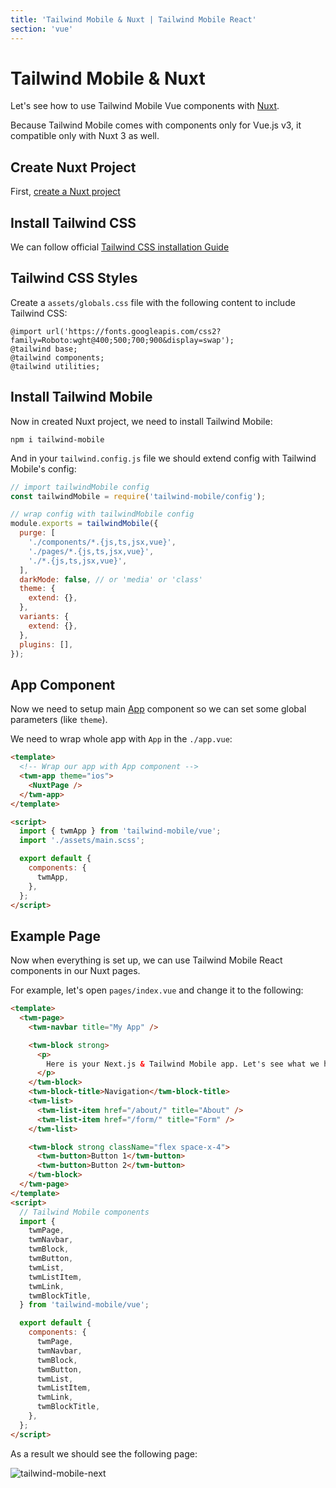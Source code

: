 ```yaml
---
title: 'Tailwind Mobile & Nuxt | Tailwind Mobile React'
section: 'vue'
---
```


# Tailwind Mobile & Nuxt

Let's see how to use Tailwind Mobile Vue components with [Nuxt](https://v3.nuxtjs.org).

<div className="important-note">
  Because Tailwind Mobile comes with components only for Vue.js v3, it
  compatible only with Nuxt 3 as well.
</div>

## Create Nuxt Project

First, [create a Nuxt project](https://v3.nuxtjs.org/getting-started/installation)

## Install Tailwind CSS

We can follow official [Tailwind CSS installation Guide](https://tailwindcss.com/docs/installation#installing-tailwind-css-as-a-post-css-plugin)

## Tailwind CSS Styles

Create a `assets/globals.css` file with the following content to include Tailwind CSS:

```
@import url('https://fonts.googleapis.com/css2?family=Roboto:wght@400;500;700;900&display=swap');
@tailwind base;
@tailwind components;
@tailwind utilities;
```

## Install Tailwind Mobile

Now in created Nuxt project, we need to install Tailwind Mobile:

```
npm i tailwind-mobile
```

And in your `tailwind.config.js` file we should extend config with Tailwind Mobile's config:

```js
// import tailwindMobile config
const tailwindMobile = require('tailwind-mobile/config');

// wrap config with tailwindMobile config
module.exports = tailwindMobile({
  purge: [
    './components/*.{js,ts,jsx,vue}',
    './pages/*.{js,ts,jsx,vue}',
    './*.{js,ts,jsx,vue}',
  ],
  darkMode: false, // or 'media' or 'class'
  theme: {
    extend: {},
  },
  variants: {
    extend: {},
  },
  plugins: [],
});
```

## App Component

Now we need to setup main [App](/vue/app) component so we can set some global parameters (like `theme`).

We need to wrap whole app with `App` in the `./app.vue`:

```html
<template>
  <!-- Wrap our app with App component -->
  <twm-app theme="ios">
    <NuxtPage />
  </twm-app>
</template>

<script>
  import { twmApp } from 'tailwind-mobile/vue';
  import './assets/main.scss';

  export default {
    components: {
      twmApp,
    },
  };
</script>
```

## Example Page

Now when everything is set up, we can use Tailwind Mobile React components in our Nuxt pages.

For example, let's open `pages/index.vue` and change it to the following:

```html
<template>
  <twm-page>
    <twm-navbar title="My App" />

    <twm-block strong>
      <p>
        Here is your Next.js & Tailwind Mobile app. Let's see what we have here.
      </p>
    </twm-block>
    <twm-block-title>Navigation</twm-block-title>
    <twm-list>
      <twm-list-item href="/about/" title="About" />
      <twm-list-item href="/form/" title="Form" />
    </twm-list>

    <twm-block strong className="flex space-x-4">
      <twm-button>Button 1</twm-button>
      <twm-button>Button 2</twm-button>
    </twm-block>
  </twm-page>
</template>
<script>
  // Tailwind Mobile components
  import {
    twmPage,
    twmNavbar,
    twmBlock,
    twmButton,
    twmList,
    twmListItem,
    twmLink,
    twmBlockTitle,
  } from 'tailwind-mobile/vue';

  export default {
    components: {
      twmPage,
      twmNavbar,
      twmBlock,
      twmButton,
      twmList,
      twmListItem,
      twmLink,
      twmBlockTitle,
    },
  };
</script>
```

As a result we should see the following page:

<img
  className="max-w-[375px] w-full border border-black border-opacity-10 rounded-lg"
  src="/images/docs/twm-next.png"
  alt="tailwind-mobile-next"
/>

